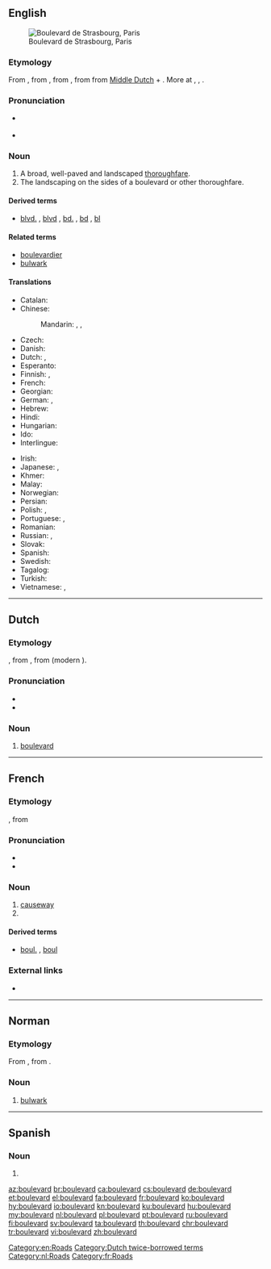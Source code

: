 {{also|Boulevard}}
==English==
[[Image:Paris boulevard de strasbourg.jpg|thumb|Boulevard de Strasbourg, Paris]]

===Etymology===
From {{etyl|fr|en}} {{m|fr|boulevard}}, from {{etyl|frm|en}} {{m|frm|boulevard}}, from {{etyl|fro|en}} {{m|fro|bollevart||promenade, avenue, rampart}}, from {{etyl|dum|en}} {{m|dum|bollewerc|bollewerc, bolwerc|[[bulwark]], [[bastion]]}} from [[Middle Dutch]] {{m|dum|bole|bole, bolle|bole, plank}} + {{m|dum|werk||work, construction}}. More at {{m|en|bole}}, {{m|en|work}}, {{m|en|bulwark}}.

===Pronunciation===
* {{a|RP}} {{IPA|/ˈbuː.ləˌvɑː(ɹ)d/|lang=en}}
* {{a|US}} {{IPA|/ˈbʊlɨvɑɹd/|lang=en}}

===Noun===
{{en-noun}}

# A broad, well-paved and landscaped [[thoroughfare]].
# The landscaping on the sides of a boulevard or other thoroughfare.

====Derived terms====
* {{sense|abbreviation}} [[blvd.]] , [[blvd]] , [[bd.]] , [[bd]] , [[bl]]

====Related terms====
* [[boulevardier]]
* [[bulwark]]

====Translations====
{{trans-top|broad, landscaped thoroughfare}}
* Catalan: {{t|ca|bulevard|m}}
* Chinese:
*: Mandarin: {{t+|cmn|林蔭大道|sc=Hani}}, {{t|cmn|林荫大道|tr=línyīndàdào|sc=Hani}}, {{t+|cmn|大道|tr=dàdào|sc=Hani}}
* Czech: {{t+|cs|bulvár|m}}
* Danish: {{t|da|boulevard|c}}
* Dutch: {{t|nl|hoofdweg|m}}, {{t+|nl|boulevard|m}}
* Esperanto: {{t|eo|bulvardo}}
* Finnish: {{t+|fi|bulevardi}}, {{t+|fi|puistokatu}}
* French: {{t+|fr|boulevard|m}}
* Georgian: {{t|ka|ბულვარი|sc=Geor}}
* German: {{t+|de|Boulevard|m}}, {{t|de|Prachtstraße|f}}
* Hebrew: {{t|he|שדרה|f|tr=shdera}}
* Hindi: {{t|hi|मार्ग|m|tr=mārg}}
* Hungarian: {{t+|hu|körút}}
* Ido: {{t+|io|bulvardo}}
* Interlingue: {{t|ie|bulevard}}
{{trans-mid}}
* Irish: {{t|ga|búlbhard|m}}
* Japanese: {{t|ja|大通り|tr=おおどおり, ōdōri}}, {{t|ja|ブールバード|tr=būrubādo}}
* Khmer: {{t|km|មហាវិថី|sc=Khmr|tr=mɔhaa vi’tʰǝy}}
* Malay: {{t|ms|boulevard}}
* Norwegian: {{t|no|bulevard}}
* Persian: {{t+|fa|بولوار|tr=bulvâr|sc=fa-Arab}}
* Polish: {{t+|pl|bulwar|m}}, {{t+|pl|aleja|f}}
* Portuguese: {{t+|pt|alameda|f}} {{qualifier|Brazil}}, {{t+|pt|bulevar|m}}
* Romanian: {{t+|ro|bulevard|n}}
* Russian: {{t+|ru|бульва́р|m}}, {{t+|ru|проспе́кт|m}}
* Slovak: {{t+|sk|bulvár|m}}
* Spanish: {{t+|es|bulevar|m}}
* Swedish: {{t|sv|bulevard}}
* Tagalog: {{t|tl|bulebar}}
* Turkish: {{t+|tr|bulvar}}
* Vietnamese: {{t+|vi|đại lộ}}, {{t|vi|đường lớn}}
{{trans-bottom}}

[[Category:en:Roads]]

----

==Dutch==

===Etymology===
{{bor|nl|fr|boulevard}}, from {{etyl|frm|nl}} {{m|frm|bolevard}}, from {{etyl|dum|nl}} {{m|dum|bolwerc}} (modern {{etyl|nl|-}} {{m|nl|bolwerk}}).

===Pronunciation===
* {{audio|Nl-boulevard.ogg|Audio|lang=nl}}
* {{hyphenation|bou|le|vard|lang=nl}}

===Noun===
{{nl-noun|m|-s|boulevardje}}

# [[#English|boulevard]]

[[Category:Dutch twice-borrowed terms]]
[[Category:nl:Roads]]

----

==French==

===Etymology===
{{etyl|frm|fr}} {{m|frm|bolevard}}<!--Rabellais, 1534-->, from {{etyl|dum|fr}} {{m|dum|bolwerc||bulwark, bastion}}

===Pronunciation===
* {{IPA|/bul.vaʁ/|lang=fr}}
* {{audio|Fr-boulevard.ogg|audio|lang=fr}}

===Noun===
{{fr-noun|m}}

# [[causeway]]
# {{l|en|boulevard}}

====Derived terms====
* {{sense|abbreviation}} [[boul.]] , [[boul]]

===External links===
* {{R:TLFi}}

[[Category:fr:Roads]]

----

==Norman==

===Etymology===
From {{etyl|fro|nrf}} {{m|fro|bollevart||promenade, avenue, rampart}}, from {{etyl|dum|nrf}}.

===Noun===
{{nrf-noun|m}}

# {{lb|nrf|Jersey}} [[bulwark]]
----
==Spanish==

===Noun===
{{es-noun|m}}

# {{l|en|boulevard}}

[[az:boulevard]]
[[br:boulevard]]
[[ca:boulevard]]
[[cs:boulevard]]
[[de:boulevard]]
[[et:boulevard]]
[[el:boulevard]]
[[fa:boulevard]]
[[fr:boulevard]]
[[ko:boulevard]]
[[hy:boulevard]]
[[io:boulevard]]
[[kn:boulevard]]
[[ku:boulevard]]
[[hu:boulevard]]
[[my:boulevard]]
[[nl:boulevard]]
[[pl:boulevard]]
[[pt:boulevard]]
[[ru:boulevard]]
[[fi:boulevard]]
[[sv:boulevard]]
[[ta:boulevard]]
[[th:boulevard]]
[[chr:boulevard]]
[[tr:boulevard]]
[[vi:boulevard]]
[[zh:boulevard]]